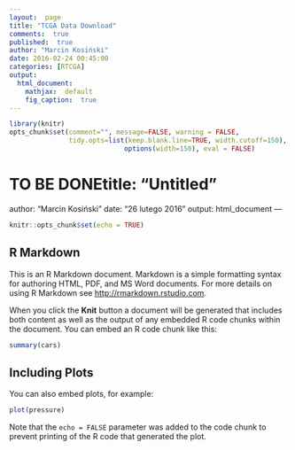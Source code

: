 ```yaml
---
layout:  page
title: "TCGA Data Download"
comments:  true
published:  true
author: "Marcin Kosiński"
date: 2016-02-24 00:45:00
categories: [RTCGA]
output:
  html_document:
    mathjax:  default
    fig_caption:  true
---
```



```r
library(knitr)
opts_chunk$set(comment="", message=FALSE, warning = FALSE, 
               tidy.opts=list(keep.blank.line=TRUE, width.cutoff=150),
							 options(width=150), eval = FALSE)
```

# TO BE DONEtitle: "Untitled"
author: "Marcin Kosiński"
date: "26 lutego 2016"
output: html_document
---

```r
knitr::opts_chunk$set(echo = TRUE)
```

## R Markdown

This is an R Markdown document. Markdown is a simple formatting syntax for authoring HTML, PDF, and MS Word documents. For more details on using R Markdown see <http://rmarkdown.rstudio.com>.

When you click the **Knit** button a document will be generated that includes both content as well as the output of any embedded R code chunks within the document. You can embed an R code chunk like this:

```r
summary(cars)
```

## Including Plots

You can also embed plots, for example:

```r
plot(pressure)
```

Note that the `echo = FALSE` parameter was added to the code chunk to prevent printing of the R code that generated the plot.
